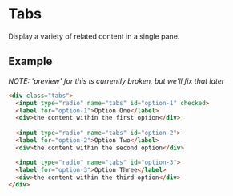
<Meta title="No Javascript|tabs" />

# Tabs

Display a variety of related content in a single pane.


## Example

_NOTE: 'preview' for this is currently broken, but we'll fix that later_

```html
<div class="tabs">
  <input type="radio" name="tabs" id="option-1" checked>
  <label for="option-1">Option One</label>
  <div>the content within the first option</div>
  
  <input type="radio" name="tabs" id="option-2">
  <label for="option-2">Option Two</label>
  <div>the content within the second option</div>

  <input type="radio" name="tabs" id="option-3">
  <label for="option-3">Option Three</label>
  <div>the content within the third option</div>
</div>
```

<!--Preview>
  <Story name="Simple">
    {html`<div class="tabs">
        <input type="radio" name="tabs" id="option-1" checked>
        <label for="option-1">Option One</label>
        <div>the content within the first option</div>
      </div>`}
  </Story>
</Preview-->